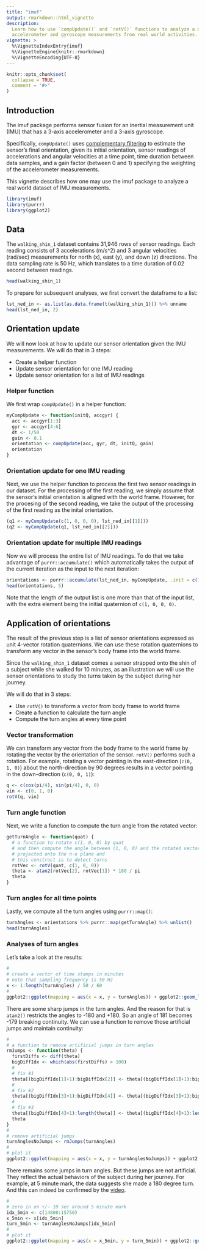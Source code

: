 ---
title: "imuf"
output: rmarkdown::html_vignette
description:
  Learn how to use `compUpdate()` and `rotV()` functions to analyze a dataset of 
  accelerometer and gyroscope measurements from real world activities.
vignette: >
  %\VignetteIndexEntry{imuf}
  %\VignetteEngine{knitr::rmarkdown}
  %\VignetteEncoding{UTF-8}
---

```{r, include = FALSE}
knitr::opts_chunk$set(
  collapse = TRUE,
  comment = "#>"
)
```
## Introduction

The imuf package performs sensor fusion for an inertial measurement unit (IMU) that has a 3-axis accelerometer and a 3-axis gyroscope.

Specifically, `compUpdate()` uses [complementary filtering](https://stanford.edu/class/ee267/notes/ee267_notes_imu.pdf) to estimate the sensor's final orientation, given its initial orientation, sensor readings of accelerations and angular velocities at a time point, time duration between data samples, and a gain factor (between 0 and 1) specifying the weighting of the accelerometer measurements.

This vignette describes how one may use the imuf package to analyze a real world dataset of IMU measurements.

```{r setup, message = FALSE}
library(imuf)
library(purrr)
library(ggplot2)
```

## Data

The `walking_shin_1` dataset contains 31,946 rows of sensor readings. Each reading consists of 3 accelerations (m/s^2) and 3 angular velocities (rad/sec) measurements for north (x), east (y), and down (z) directions. The data sampling rate is 50 Hz, which translates to a time duration of 0.02 second between readings.

```{r}
head(walking_shin_1)
```

To prepare for subsequent analyses, we first convert the dataframe to a list:

```{r}
lst_ned_in <- as.list(as.data.frame(t(walking_shin_1))) %>% unname
head(lst_ned_in, 2)
```

## Orientation update

We will now look at how to update our sensor orientation given the IMU measurements. We will do that in 3 steps:

* Create a helper function
* Update sensor orientation for one IMU reading
* Update sensor orientation for a list of IMU readings

### Helper function

We first wrap `compUpdate()` in a helper function:

```{r}
myCompUpdate <- function(initQ, accgyr) {
  acc <- accgyr[1:3]
  gyr <- accgyr[4:6]
  dt <- 1/50
  gain <- 0.1
  orientation <- compUpdate(acc, gyr, dt, initQ, gain)
  orientation
}
```

### Orientation update for one IMU reading

Next, we use the helper function to process the first two sensor readings in our dataset. For the processing of the first reading, we simply assume that the sensor's initial orientation is aligned with the world frame. However, for the procesing of the second reading, we take the output of the processing of the first reading as the inital orientation.

```{r}
(q1 <- myCompUpdate(c(1, 0, 0, 0), lst_ned_in[[1]]))
(q2 <- myCompUpdate(q1, lst_ned_in[[2]]))
```

### Orientation update for multiple IMU readings

Now we will process the entire list of IMU readings. To do that we take advantage of `purrr::accumulate()` which automatically takes the output of the current iteration as the input to the next iteration:

```{r}
orientations <- purrr::accumulate(lst_ned_in, myCompUpdate, .init = c(1, 0, 0, 0))
head(orientations, 5)
```

Note that the length of the output list is one more than that of the input list, with the extra element being the initial quaternion of `c(1, 0, 0, 0)`.

## Application of orientations

The result of the previous step is a list of sensor orientations expressed as unit 4-vector rotation quaternions. We can use these rotation quaternions to transform any vector in the sensor's body frame into the world frame. 

Since the `walking_shin_1` dataset comes a sensor strapped onto the shin of a subject while she walked for 10 minutes, as an illustration we will use the sensor orientations to study the turns taken by the subject during her journey.

We will do that in 3 steps:

* Use `rotV()` to transform a vector from body frame to world frame
* Create a function to calculate the turn angle
* Compute the turn angles at every time point

### Vector transformation

We can transform any vector from the body frame to the world frame by rotating the vector by the orientation of the sensor. `rotV()` performs such a rotation. For example, rotating a vector pointing in the east-direction (`c(0, 1, 0)`) about the north-direction by 90 degrees results in a vector pointing in the down-direction (`c(0, 0, 1)`):

```{r}
q <- c(cos(pi/4), sin(pi/4), 0, 0)
vin <- c(0, 1, 0)
rotV(q, vin)
```

### Turn angle function

Next, we write a function to compute the turn angle from the rotated vector:

```{r}
getTurnAngle <- function(quat) {
  # a function to rotate c(1, 0, 0) by quat
  # and then compute the angle between (1, 0, 0) and the rotated vector
  # projected onto the n-e plane and 
  # this construct is to detect turns
  rotVec <- rotV(quat, c(1, 0, 0))
  theta <- atan2(rotVec[2], rotVec[1]) * 180 / pi
  theta
}
```

### Turn angles for all time points

Lastly, we compute all the turn angles using `purrr::map()`:

```{r}
turnAngles <- orientations %>% purrr::map(getTurnAngle) %>% unlist()
head(turnAngles)
```

### Analyses of turn angles

Let's take a look at the results:

```{r}
#
# create a vector of time stamps in minutes
# note that sampling frequency is 50 Hz
x <- 1:length(turnAngles) / 50 / 60
#
ggplot2::ggplot(mapping = aes(x = x, y = turnAngles)) + ggplot2::geom_line()
```

There are some sharp jumps in the turn angles. And the reason for that is `atan2()` restricts the angles to -180 and +180. So an angle of 181 becomes -179 breaking continuity. We can use a function to remove those artificial jumps and maintain continuity:

```{r}
#
# a function to remove artificial jumps in turn angles
rmJumps <- function(theta) {
  firstDiffs <- diff(theta)
  bigDiffIdx <- which(abs(firstDiffs) > 100)
  #
  # fix #1
  theta[(bigDiffIdx[1]+1):bigDiffIdx[2]] <- theta[(bigDiffIdx[1]+1):bigDiffIdx[2]] + 360
  #
  # fix #2
  theta[(bigDiffIdx[3]+1):bigDiffIdx[4]] <- theta[(bigDiffIdx[3]+1):bigDiffIdx[4]] + 360
  #
  # fix #3
  theta[(bigDiffIdx[4]+1):length(theta)] <- theta[(bigDiffIdx[4]+1):length(theta)] + 2*360
  theta
}
#
# remove artificial jumps
turnAnglesNoJumps <- rmJumps(turnAngles)
#
# plot it
ggplot2::ggplot(mapping = aes(x = x, y = turnAnglesNoJumps)) + ggplot2::geom_line()
```

There remains some jumps in turn angles. But these jumps are not artificial. They reflect the actual behaviors of the subject during her journey. For example, at 5 minute mark, the data suggests she made a 180 degree turn. And this can indeed be confirmed by the [video](http://wifo5-14.informatik.uni-mannheim.de/sensor/dataset/realworld2016/proband1/videos/video_walking.webm).

```{r}
#
# zero in on +/- 10 sec around 5 minute mark
idx_5min <- c(14800:15750)
x_5min <- x[idx_5min]
turn_5min <- turnAnglesNoJumps[idx_5min]
#
# plot it
ggplot2::ggplot(mapping = aes(x = x_5min, y = turn_5min)) + ggplot2::geom_line()
```
